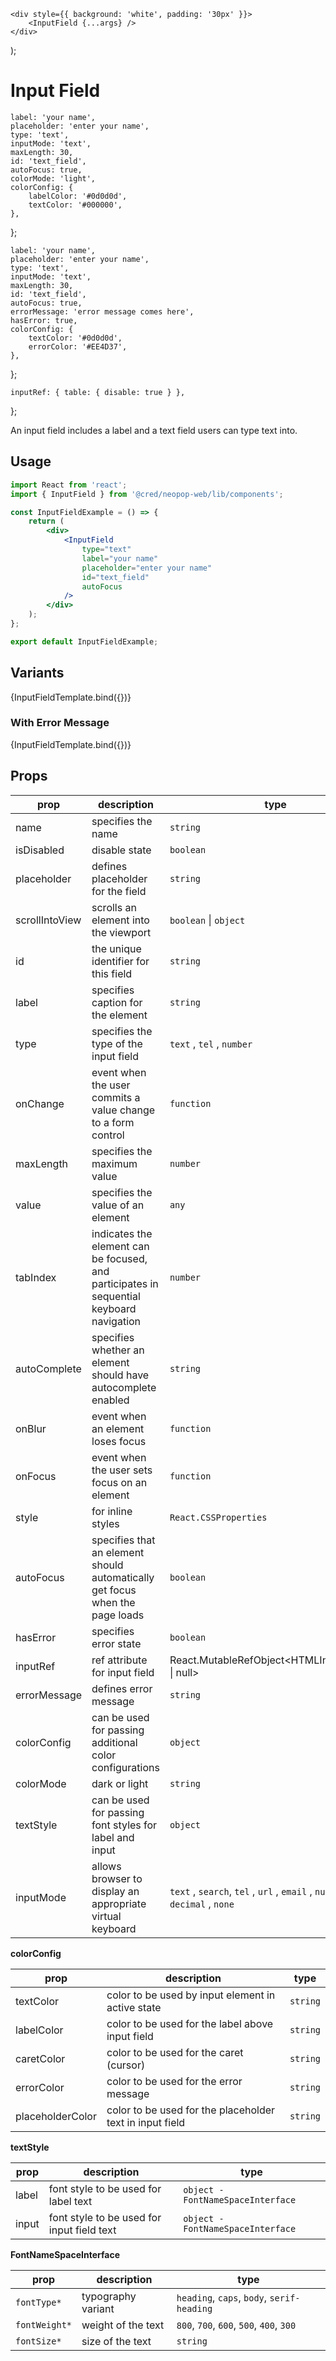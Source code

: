 
<Meta title="Components/InputField" component={InputField} />

    <div style={{ background: 'white', padding: '30px' }}>
        <InputField {...args} />
    </div>
);

# Input Field

    label: 'your name',
    placeholder: 'enter your name',
    type: 'text',
    inputMode: 'text',
    maxLength: 30,
    id: 'text_field',
    autoFocus: true,
    colorMode: 'light',
    colorConfig: {
        labelColor: '#0d0d0d',
        textColor: '#000000',
    },
};

    label: 'your name',
    placeholder: 'enter your name',
    type: 'text',
    inputMode: 'text',
    maxLength: 30,
    id: 'text_field',
    autoFocus: true,
    errorMessage: 'error message comes here',
    hasError: true,
    colorConfig: {
        textColor: '#0d0d0d',
        errorColor: '#EE4D37',
    },
};

    inputRef: { table: { disable: true } },
};

An input field includes a label and a text field users can type text into.

## Usage

```jsx
import React from 'react';
import { InputField } from '@cred/neopop-web/lib/components';

const InputFieldExample = () => {
    return (
        <div>
            <InputField
                type="text"
                label="your name"
                placeholder="enter your name"
                id="text_field"
                autoFocus
            />
        </div>
    );
};

export default InputFieldExample;
```

## Variants

<Canvas>
    <Story name="InputField" args={{ ...inputArgTypes }} argTypes={argTypes}>
        {InputFieldTemplate.bind({})}
    </Story>
</Canvas>

### With Error Message

<Canvas>
    <Story name="InputWarningField" args={{ ...inputWarningArgTypes }} argTypes={argTypes}>
        {InputFieldTemplate.bind({})}
    </Story>
</Canvas>

## Props

<div style={{overflowX: 'auto'}}>

| prop           | description                                                                              | type                                                                        |
| -------------- | ---------------------------------------------------------------------------------------- | --------------------------------------------------------------------------- |
| name           | specifies the name                                                                       | `string`                                                                    |
| isDisabled     | disable state                                                                            | `boolean`                                                                   |
| placeholder    | defines placeholder for the field                                                        | `string`                                                                    |
| scrollIntoView | scrolls an element into the viewport                                                     | `boolean` \| `object`                                                       |
| id             | the unique identifier for this field                                                     | `string`                                                                    |
| label          | specifies caption for the element                                                        | `string`                                                                    |
| type           | specifies the type of the input field                                                    | `text` , `tel` , `number`                                                   |
| onChange       | event when the user commits a value change to a form control                             | `function`                                                                  |
| maxLength      | specifies the maximum value                                                              | `number`                                                                    |
| value          | specifies the value of an element                                                        | `any`                                                                       |
| tabIndex       | indicates the element can be focused, and participates in sequential keyboard navigation | `number`                                                                    |
| autoComplete   | specifies whether an element should have autocomplete enabled                            | `string`                                                                    |
| onBlur         | event when an element loses focus                                                        | `function`                                                                  |
| onFocus        | event when the user sets focus on an element                                             | `function`                                                                  |
| style          | for inline styles                                                                        | `React.CSSProperties`                                                       |
| autoFocus      | specifies that an element should automatically get focus when the page loads             | `boolean`                                                                   |
| hasError       | specifies error state                                                                    | `boolean`                                                                   |
| inputRef       | ref attribute for input field                                                            | React.MutableRefObject<HTMLInputElement \| null>                            |
| errorMessage   | defines error message                                                                    | `string`                                                                    |
| colorConfig    | can be used for passing additional color configurations                                  | `object`                                                                    |
| colorMode      | dark or light                                                                            | `string`                                                                    |
| textStyle      | can be used for passing font styles for label and input                                  | `object`                                                                    |
| inputMode      | allows browser to display an appropriate virtual keyboard                                | `text` , `search`, `tel` , `url` , `email` , `numeric` , `decimal` , `none` |

</div>

**colorConfig**

<div style={{overflowX: 'auto'}}>

| prop             | description                                              | type     |
| ---------------- | -------------------------------------------------------- | -------- |
| textColor        | color to be used by input element in active state        | `string` |
| labelColor       | color to be used for the label above input field         | `string` |
| caretColor       | color to be used for the caret (cursor)                  | `string` |
| errorColor       | color to be used for the error message                   | `string` |
| placeholderColor | color to be used for the placeholder text in input field | `string` |

</div>

**textStyle**

<div style={{overflowX: 'auto'}}>

| prop  | description                                | type                              |
| ----- | ------------------------------------------ | --------------------------------- |
| label | font style to be used for label text       | `object - FontNameSpaceInterface` |
| input | font style to be used for input field text | `object - FontNameSpaceInterface` |

</div>

**FontNameSpaceInterface**

<div style={{overflowX: 'auto'}}>

| prop          | description        | type                                       |
| ------------- | ------------------ | ------------------------------------------ |
| `fontType*`   | typography variant | `heading`, `caps`, `body`, `serif-heading` |
| `fontWeight*` | weight of the text | `800`, `700`, `600`, `500`, `400`, `300`   |
| `fontSize*`   | size of the text   | `string`                                   |

</div>
